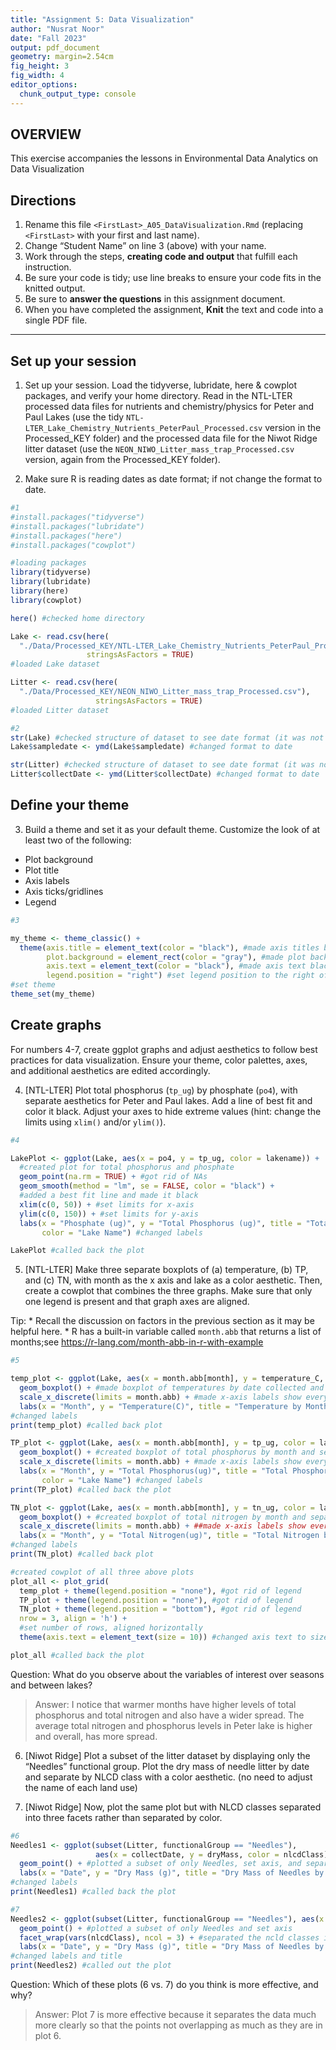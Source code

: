 ```yaml
---
title: "Assignment 5: Data Visualization"
author: "Nusrat Noor"
date: "Fall 2023"
output: pdf_document
geometry: margin=2.54cm
fig_height: 3
fig_width: 4
editor_options: 
  chunk_output_type: console
---
```


## OVERVIEW

This exercise accompanies the lessons in Environmental Data Analytics on Data Visualization 

## Directions
1.  Rename this file `<FirstLast>_A05_DataVisualization.Rmd` (replacing `<FirstLast>` with your first and last name).
2. Change "Student Name" on line 3 (above) with your name.
3. Work through the steps, **creating code and output** that fulfill each instruction.
4. Be sure your code is tidy; use line breaks to ensure your code fits in the knitted output.
5. Be sure to **answer the questions** in this assignment document.
6. When you have completed the assignment, **Knit** the text and code into a single PDF file.

---

## Set up your session 

1. Set up your session. Load the tidyverse, lubridate, here & cowplot packages, and verify your home directory. Read in the NTL-LTER processed data files for nutrients and chemistry/physics for Peter and Paul Lakes (use the tidy `NTL-LTER_Lake_Chemistry_Nutrients_PeterPaul_Processed.csv` version in the Processed_KEY folder) and the processed data file for the Niwot Ridge litter dataset (use the `NEON_NIWO_Litter_mass_trap_Processed.csv` version, again from the Processed_KEY folder). 

2. Make sure R is reading dates as date format; if not change the format to date.

```r
#1 
#install.packages("tidyverse")
#install.packages("lubridate")
#install.packages("here")
#install.packages("cowplot")

#loading packages
library(tidyverse)
library(lubridate)
library(here)
library(cowplot)

here() #checked home directory

Lake <- read.csv(here(
  "./Data/Processed_KEY/NTL-LTER_Lake_Chemistry_Nutrients_PeterPaul_Processed.csv"), 
                 stringsAsFactors = TRUE)
#loaded Lake dataset

Litter <- read.csv(here(
  "./Data/Processed_KEY/NEON_NIWO_Litter_mass_trap_Processed.csv"), 
                   stringsAsFactors = TRUE)
#loaded Litter dataset

#2 
str(Lake) #checked structure of dataset to see date format (it was not date format)
Lake$sampledate <- ymd(Lake$sampledate) #changed format to date

str(Litter) #checked structure of dataset to see date format (it was not date format)
Litter$collectDate <- ymd(Litter$collectDate) #changed format to date

```
## Define your theme
3. Build a theme and set it as your default theme. Customize the look of at least two of the following: 
 * Plot background
 * Plot title
 * Axis labels
 * Axis ticks/gridlines
 * Legend

```r
#3

my_theme <- theme_classic() + 
  theme(axis.title = element_text(color = "black"), #made axis titles black
        plot.background = element_rect(color = "gray"), #made plot background gray
        axis.text = element_text(color = "black"), #made axis text black
        legend.position = "right") #set legend position to the right of plot
#set theme
theme_set(my_theme)
```

## Create graphs
For numbers 4-7, create ggplot graphs and adjust aesthetics to follow best practices for data visualization. Ensure your theme, color palettes, axes, and additional aesthetics are edited accordingly.

4. [NTL-LTER] Plot total phosphorus (`tp_ug`) by phosphate (`po4`), with separate aesthetics for Peter and Paul lakes. Add a line of best fit and color it black. Adjust your axes to hide extreme values (hint: change the limits using `xlim()` and/or `ylim()`).

```r
#4 

LakePlot <- ggplot(Lake, aes(x = po4, y = tp_ug, color = lakename)) + 
  #created plot for total phosphorus and phosphate
  geom_point(na.rm = TRUE) + #got rid of NAs 
  geom_smooth(method = "lm", se = FALSE, color = "black") + 
  #added a best fit line and made it black
  xlim(c(0, 50)) + #set limits for x-axis
  ylim(c(0, 150)) + #set limits for y-axis
  labs(x = "Phosphate (ug)", y = "Total Phosphorus (ug)", title = "Total Phosphorus by Phosphate", 
       color = "Lake Name") #changed labels

LakePlot #called back the plot

```


5. [NTL-LTER] Make three separate boxplots of (a) temperature, (b) TP, and (c) TN, with month as the x axis and lake as a color aesthetic. Then, create a cowplot that combines the three graphs. Make sure that only one legend is present and that graph axes are aligned. 

Tip:
* Recall the discussion on factors in the previous section as it may be helpful here. 
* R has a built-in variable called `month.abb` that returns a list of months;see <https://r-lang.com/month-abb-in-r-with-example>

```r
#5 

temp_plot <- ggplot(Lake, aes(x = month.abb[month], y = temperature_C, color = lakename)) +
  geom_boxplot() + #made boxplot of temperatures by date collected and separated by lakename
  scale_x_discrete(limits = month.abb) + #made x-axis labels show every month in abbreviated form
  labs(x = "Month", y = "Temperature(C)", title = "Temperature by Month", color = "Lake Name") 
#changed labels
print(temp_plot) #called back plot

TP_plot <- ggplot(Lake, aes(x = month.abb[month], y = tp_ug, color = lakename)) +
  geom_boxplot() + #created boxplot of total phosphorus by month and separated by lakename
  scale_x_discrete(limits = month.abb) + #made x-axis labels show every month in abbreviated form
  labs(x = "Month", y = "Total Phosphorus(ug)", title = "Total Phosphorus by Month",
       color = "Lake Name") #changed labels
print(TP_plot) #called back the plot

TN_plot <- ggplot(Lake, aes(x = month.abb[month], y = tn_ug, color = lakename)) +
  geom_boxplot() + #created boxplot of total nitrogen by month and separated by lakename
  scale_x_discrete(limits = month.abb) + ##made x-axis labels show every month in abbreviated form
  labs(x = "Month", y = "Total Nitrogen(ug)", title = "Total Nitrogen by Month", color = "Lake Name") 
#changed labels
print(TN_plot) #called back plot

#created cowplot of all three above plots
plot_all <- plot_grid(
  temp_plot + theme(legend.position = "none"), #got rid of legend
  TP_plot + theme(legend.position = "none"), #got rid of legend
  TN_plot + theme(legend.position = "bottom"), #got rid of legend
  nrow = 3, align = 'h') + 
  #set number of rows, aligned horizontally
  theme(axis.text = element_text(size = 10)) #changed axis text to size 10

plot_all #called back the plot

```

Question: What do you observe about the variables of interest over seasons and between lakes? 

> Answer: 
I notice that warmer months have higher levels of total phosphorus and total nitrogen and also have a wider spread. The average total nitrogen and phosphorus levels in Peter lake is higher and overall, has more spread. 

6. [Niwot Ridge] Plot a subset of the litter dataset by displaying only the "Needles" functional group. Plot the dry mass of needle litter by date and separate by NLCD class with a color aesthetic. (no need to adjust the name of each land use)

7. [Niwot Ridge] Now, plot the same plot but with NLCD classes separated into three facets rather than separated by color. 

```r
#6
Needles1 <- ggplot(subset(Litter, functionalGroup == "Needles"), 
                   aes(x = collectDate, y = dryMass, color = nlcdClass)) +
  geom_point() + #plotted a subset of only Needles, set axis, and separated by ncld class
  labs(x = "Date", y = "Dry Mass (g)", title = "Dry Mass of Needles by Date", color = "NLCD Class") 
#changed labels 
print(Needles1) #called back the plot

#7
Needles2 <- ggplot(subset(Litter, functionalGroup == "Needles"), aes(x = collectDate, y = dryMass)) +
  geom_point() + #plotted a subset of only Needles and set axis
  facet_wrap(vars(nlcdClass), ncol = 3) + #separated the ncld classes into three facets 
  labs(x = "Date", y = "Dry Mass (g)", title = "Dry Mass of Needles by Date") 
#changed labels and title
print(Needles2) #called out the plot

```
Question: Which of these plots (6 vs. 7) do you think is more effective, and why? 

> Answer:
Plot 7 is  more effective because it separates the data much more clearly so that the points not overlapping  as much as they are in plot 6. 